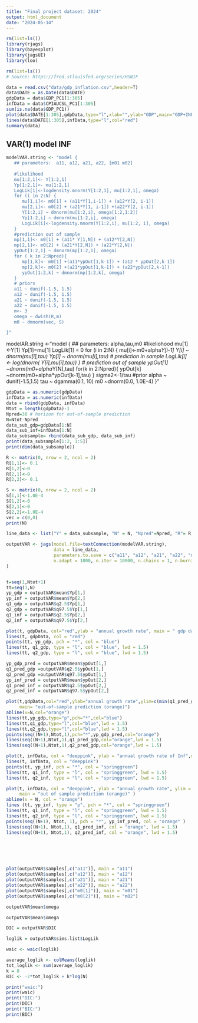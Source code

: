 ```yaml
---
title: "Final project dataset: 2024"
output: html_document
date: "2024-05-14"
---
```


```r
rm(list=ls())
library(rjags)
library(bayesplot)
library(jagsUI)
library(loo)
```


```r
rm(list=ls())
# Source: https://fred.stlouisfed.org/series/HSN1F

data = read.csv("data/gdp_inflation.csv",header=T)
data$DATE = as.Date(data$DATE)
gdpData = data$GDP_PC1[1:305]
infData = data$CPIAUCSL_PC1[1:305]
sum(is.na(data$GDP_PC1))
plot(data$DATE[1:305],gdpData,type="l",xlab="",ylab="GDP",main="GDP+INFL")
lines(data$DATE[1:305],infData,type="l",col="red")
summary(data)

```

## VAR(1) model INF

```r
modelVAR.string <- "model {
   ## parameters:  a11, a12, a21, a22, [m01 m02]
   
   #likelihood
   mu[1:2,1]<- Y[1:2,1]
   Yp[1:2,1]<- mu[1:2,1]
   LogLik[1]<-logdensity.mnorm(Y[1:2,1], mu[1:2,1], omega)
   for (i in 2:N) {
      mu[1,i]<- m0[1] + (a11*Y[1,i-1]) + (a12*Y[2, i-1])
      mu[2,i]<- m0[2] + (a21*Y[1, i-1]) +(a22*Y[2, i-1])
      Y[1:2,i] ~ dmnorm(mu[1:2,i], omega[1:2,1:2])
      Yp[1:2,i] ~ dmnorm(mu[1:2,i], omega)
      LogLik[i]<-logdensity.mnorm(Y[1:2,i], mu[1:2, i], omega)
   }
   #prediction out of sample
   mp[1,1]<- m0[1] + (a11* Y[1,N]) + (a12*Y[2,N])
   mp[2,1]<- m0[2] + (a21*Y[2,N]) + (a22*Y[2,N])
   ypOut[1:2,1] ~ dmnorm(mp[1:2,1], omega)
   for ( k in 2:Npred){
      mp[1,k]<- m0[1] +(a11*ypOut[1,k-1]) + (a12 * ypOut[2,k-1])
      mp[2,k]<- m0[2] +(a21*ypOut[1,k-1]) + (a22*ypOut[2,k-1])
      ypOut[1:2,k] ~ dmnorm(mp[1:2,k], omega)
   }
   # priors
   a11 ~ dunif(-1.5, 1.5)
   a12 ~ dunif(-1.5, 1.5)
   a21 ~ dunif(-1.5, 1.5)
   a22 ~ dunif(-1.5, 1.5)
   m<- 3
   omega ~ dwish(R,m)
   m0 ~ dmnorm(vec, S)

}"
```



modelAR.string <-"model {
  ## parameters: alpha,tau,m0
  #likeliohood 
  mu[1]<-Y[1]
  Yp[1]=mu[1]
  LogLik[1] = 0
  for (i in 2:N) {
    mu[i]<-m0+alpha*Y[i-1]
    Y[i] ~ dnorm(mu[i],tau)
    Yp[i] ~ dnorm(mu[i],tau) # prediction in sample
    LogLik[i] <- log(dnorm( Y[i],mu[i],tau))
  }
  # prediction out of sample 
  ypOut[1] ~dnorm(m0+alpha*Y[N],tau) 
  for(k in 2:Npred){
  ypOut[k] ~dnorm(m0+alpha*ypOut[k-1],tau) 
  }
  sigma2<-1/tau
  #prior 
  alpha ~ dunif(-1.5,1.5)
  tau ~ dgamma(0.1, 10)
  m0 ~dnorm(0.0, 1.0E-4)
}"
```r



gdpData = as.numeric(gdpData)
infData = as.numeric(infData)
data = rbind(gdpData, infData)
Ntot = length(gdpData)-1
Npred=30 # horizon for out-of-sample prediction
N=Ntot-Npred
data_sub_gdp=gdpData[1:N]
data_sub_inf=infData[1:N]
data_subsample= rbind(data_sub_gdp, data_sub_inf)
print(data_subsample[1:2, 1:5])
print(dim(data_subsample))

R <- matrix(0, nrow = 2, ncol = 2)
R[1,1]<- 0.1
R[1,2]<-0
R[2,1]<-0
R[2,2]<- 0.1

S <- matrix(0, nrow = 2, ncol = 2)
S[1,1]<-1.0E-4
S[1,2]<-0
S[2,1]<-0
S[2,2]<-1.0E-4
vec = c(0,0)
print(N)

line_data <- list("Y" = data_subsample, "N" = N, "Npred"=Npred, "R"= R, "S" = S, "vec"= vec)

outputVAR <- jags(model.file=textConnection(modelVAR.string),
                  data = line_data,
                  parameters.to.save = c("a11", "a12", "a21", "a22", "m0", "omega","LogLik", "Yp", "ypOut"),
                  n.adapt = 1000, n.iter = 10000, n.chains = 1, n.burnin = 2000
)



```


```r
t=seq(1,Ntot+1)
tt=seq(1,N)
yp_gdp = outputVAR$mean$Yp[1,]
yp_inf = outputVAR$mean$Yp[2,]
q1_gdp = outputVAR$q2.5$Yp[1,]
q2_gdp = outputVAR$q97.5$Yp[1,]
q1_inf = outputVAR$q2.5$Yp[2,]
q2_inf = outputVAR$q97.5$Yp[2,]

plot(t, gdpData, col="red",ylab = "annual growth rate", main = " gdp data (red), gdp sample prediction (blue)" )
lines(t, gdpData, col = "red")
points(tt, yp_gdp, pch = "*", col = "blue")
lines(tt, q1_gdp, type = "l", col = "blue", lwd = 1.5)
lines(tt, q2_gdp, type = "l", col = "blue", lwd = 1.5)

yp_gdp_pred = outputVAR$mean$ypOut[1,]
q1_pred_gdp =outputVAR$q2.5$ypOut[1,]
q2_pred_gdp =outputVAR$q97.5$ypOut[1,]
yp_inf_pred = outputVAR$mean$ypOut[2,]
q1_pred_inf = outputVAR$q2.5$ypOut[2,]
q2_pred_inf = outputVAR$q97.5$ypOut[2,]

plot(t,gdpData,col="red",ylab="annual growth rate",ylim=c(min(q1_pred_gdp),max(q2_pred_gdp)),
     main= "out-of-sample prediction (orange)")
abline(v=N,col="orange")
lines(tt,yp_gdp,type="p",pch="*",col="blue")
lines(tt,q1_gdp,type="l",col="blue",lwd = 1.5)
lines(tt,q2_gdp,type="l",col="blue",lwd = 1.5)
points(seq((N+1),Ntot,1),pch="*",yp_gdp_pred,col="orange")
lines(seq((N+1),Ntot,1),q1_pred_gdp,col="orange",lwd = 1.5)
lines(seq((N+1),Ntot,1),q2_pred_gdp,col="orange",lwd = 1.5)

plot(t, infData, col = "deeppink", ylab = "annual growth rate of Inf",main = "inf data (magenta), inf sample pred (purple)")
lines(t, infData, col = "deeppink")
points(tt, yp_inf, pch = "*", col = "springgreen")
lines(tt, q1_inf, type = "l", col = "springgreen", lwd = 1.5)
lines(tt, q2_inf, type = "l", col = "springgreen", lwd = 1.5)

plot(t, infData, col = "deeppink", ylab = "annual growth rate", ylim = c(min(q1_pred_inf), max(q2_pred_inf)),
     main = "out of sample prediction (orange)" )
abline(v = N, col = "orange")
lines (tt, yp_inf, type = "p", pch = "*", col = "springgreen")
lines(tt, q1_inf, type = "l", col = "springgreen", lwd = 1.5)
lines(tt, q2_inf, type = "l", col = "springgreen", lwd = 1.5)
points(seq((N+1), Ntot, 1), pch = "*", yp_inf_pred, col = "orange" )
lines(seq((N+1), Ntot,1), q1_pred_inf, col = "orange", lwd = 1.5)
lines(seq((N+1), Ntot,1), q2_pred_inf, col = "orange", lwd = 1.5)






plot(outputVAR$samples[,c("a11")], main = "a11")
plot(outputVAR$samples[,c("a12")], main = "a12")
plot(outputVAR$samples[,c("a21")], main = "a21")
plot(outputVAR$samples[,c("a22")], main = "a22")
plot(outputVAR$samples[,c("m0[1]")], main = "m01")
plot(outputVAR$samples[,c("m0[2]")], main = "m02")

outputVAR$mean$omega


```

```R
outputVAR$mean$omega

DIC = outputVAR$DIC

loglik = outputVAR$sims.list$LogLik

waic <- waic(loglik)

average_loglik <- colMeans(loglik)
tot_loglik <- sum(average_loglik)
k = 8
BIC <- -2*tot_loglik + k*log(N)

print("waic:")
print(waic)
print("DIC:")
print(DIC)
print("BIC:")
print(BIC)
```
